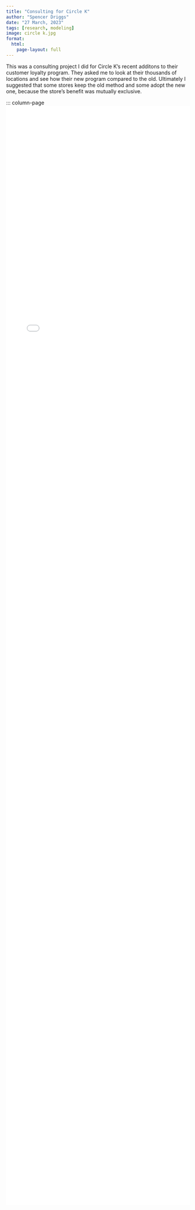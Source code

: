 ```yaml
---
title: "Consulting for Circle K"
author: "Spencer Driggs"
date: "27 March, 2023"
tags: [research, modeling]
image: circle k.jpg
format:
  html:
    page-layout: full
---
```


This was a consulting project I did for Circle K's recent additons to their customer loyalty program. They asked me to look at their thousands of locations and see how their new program compared to the old. Ultimately I suggested that some stores keep the old method and some adopt the new one, because the store's benefit was mutually exclusive.

::: column-page
<iframe height='3000px' width='100%' frameborder='no' src='Consulting.html'>
</iframe?
:::